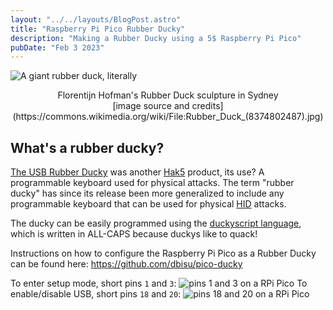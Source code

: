 ```yaml
---
layout: "../../layouts/BlogPost.astro"
title: "Raspberry Pi Pico Rubber Ducky"
description: "Making a Rubber Ducky using a 5$ Raspberry Pi Pico"
pubDate: "Feb 3 2023"
---
```


![A giant rubber duck, literally](https://upload.wikimedia.org/wikipedia/commons/1/14/Rubber_Duck_%288374802487%29.jpg)

<div style="text-align: center">
  Florentijn Hofman's Rubber Duck sculpture in Sydney <br />
  [image source and credits](https://commons.wikimedia.org/wiki/File:Rubber_Duck_(8374802487).jpg)
</div>

## What's a rubber ducky?

[The USB Rubber Ducky](https://shop.hak5.org/products/usb-rubber-ducky) was another [Hak5](https://hak5.org/) product, its use? A programmable keyboard used for physical attacks. The term "rubber ducky" has since its release been more generalized to include any programmable keyboard that can be used for physical [HID](https://en.wikipedia.org/wiki/Human_interface_device) attacks.

The ducky can be easily programmed using the [duckyscript language](https://docs.hak5.org/hak5-usb-rubber-ducky/duckyscript-tm-quick-reference), which is written in ALL-CAPS because duckys like to quack!

Instructions on how to configure the Raspberry Pi Pico as a Rubber Ducky can be found here: https://github.com/dbisu/pico-ducky

To enter setup mode, short pins `1` and `3`:
![pins 1 and 3 on a RPi Pico](https://raw.githubusercontent.com/dbisu/pico-ducky/main/images/setup-mode.png)
To enable/disable USB, short pins `18` and `20`:
![pins 18 and 20 on a RPi Pico](https://raw.githubusercontent.com/dbisu/pico-ducky/main/images/usb-boot-mode.png)
